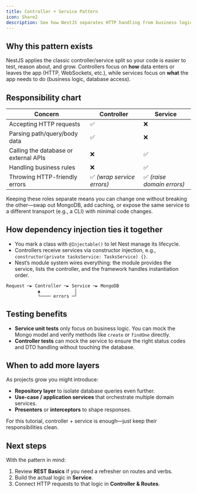 ```yaml
---
title: Controller + Service Pattern
icon: Share2
description: See how NestJS separates HTTP handling from business logic.
---
```


## Why this pattern exists

NestJS applies the classic controller/service split so your code is easier to test, reason about, and grow. Controllers focus on **how** data enters or leaves the app (HTTP, WebSockets, etc.), while services focus on **what** the app needs to do (business logic, database access).

## Responsibility chart

| Concern | Controller | Service |
|---------|------------|---------|
| Accepting HTTP requests | ✅ | ❌ |
| Parsing path/query/body data | ✅ | ❌ |
| Calling the database or external APIs | ❌ | ✅ |
| Handling business rules | ❌ | ✅ |
| Throwing HTTP-friendly errors | ✅ *(wrap service errors)* | ✅ *(raise domain errors)* |

Keeping these roles separate means you can change one without breaking the other—swap out MongoDB, add caching, or expose the same service to a different transport (e.g., a CLI) with minimal code changes.

## How dependency injection ties it together

- You mark a class with `@Injectable()` to let Nest manage its lifecycle.
- Controllers receive services via constructor injection, e.g., `constructor(private tasksService: TasksService) {}`.
- Nest’s module system wires everything: the module provides the service, lists the controller, and the framework handles instantiation order.

```
Request ─► Controller ─► Service ─► MongoDB
            ▲             │
            └──── errors ─┘
```

## Testing benefits

- **Service unit tests** only focus on business logic. You can mock the Mongo model and verify methods like `create` or `findOne` directly.
- **Controller tests** can mock the service to ensure the right status codes and DTO handling without touching the database.

## When to add more layers

As projects grow you might introduce:

- **Repository layer** to isolate database queries even further.
- **Use-case / application services** that orchestrate multiple domain services.
- **Presenters** or **interceptors** to shape responses.

For this tutorial, controller + service is enough—just keep their responsibilities clean.

## Next steps

With the pattern in mind:

1. Review **REST Basics** if you need a refresher on routes and verbs.
2. Build the actual logic in **Service**.
3. Connect HTTP requests to that logic in **Controller & Routes**.
